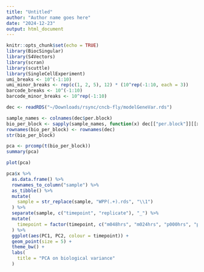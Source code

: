 ```yaml
---
title: "Untitled"
author: "Author name goes here"
date: "2024-12-23"
output: html_document
---
```


```r
knitr::opts_chunk$set(echo = TRUE)
library(BiocSingular)
library(S4Vectors)
library(scran)
library(scuttle)
library(SingleCellExperiment)
umi_breaks <- 10^(-1:10)
umi_minor_breaks <- rep(c(1, 2, 5), 12) * (10^rep(-1:10, each = 3))
barcode_breaks <- 10^(-1:10)
barcode_minor_breaks <- 10^rep(-1:10)
```

```r
dec <- readRDS("~/Downloads/rsync/cncb-fly/modelGeneVar.rds")
```

```r
sample_names <- colnames(dec$per.block)
bio_per_block <- sapply(sample_names, function(x) dec[["per.block"]][[x]][["bio"]])
rownames(bio_per_block) <- rownames(dec)
str(bio_per_block)
```

```r
pca <- prcomp(t(bio_per_block))
summary(pca)
```

```r
plot(pca)
```

```r
pca$x %>% 
  as.data.frame() %>% 
  rownames_to_column("sample") %>% 
  as_tibble() %>% 
  mutate(
    sample = str_replace(sample, "WPP(.+).rds", "\\1")
  ) %>% 
  separate(sample, c("timepoint", "replicate"), "_") %>% 
  mutate(
    timepoint = factor(timepoint, c("m048hrs", "m024hrs", "p000hrs", "p024hrs", "p048hrs", "p072hrs",  "p096hrs", "p120hrs"))
  ) %>% 
  ggplot(aes(PC1, PC2, colour = timepoint)) +
  geom_point(size = 5) +
  theme_bw() +
  labs(
    title = "PCA on biological variance"
  )
```

